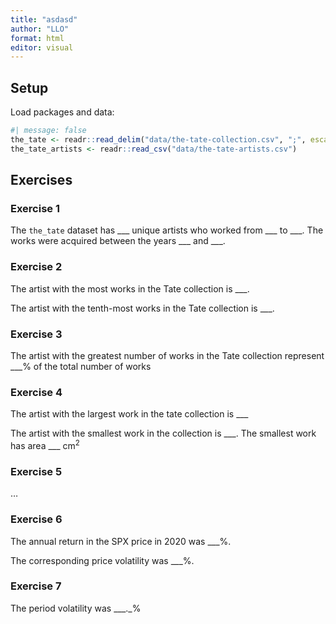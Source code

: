 ```yaml
---
title: "asdasd"
author: "LLO"
format: html
editor: visual
---
```


## Setup

Load packages and data:

```r
#| message: false
the_tate <- readr::read_delim("data/the-tate-collection.csv", ";", escape_double = FALSE, trim_ws = TRUE)
the_tate_artists <- readr::read_csv("data/the-tate-artists.csv")
```

## Exercises

### Exercise 1

The `the_tate` dataset has \_\_\_ unique artists who worked from \_\_\_ to \_\_\_. The works were acquired between the years \_\_\_ and \_\_\_.

### Exercise 2

The artist with the most works in the Tate collection is \_\_\_.

The artist with the tenth-most works in the Tate collection is \_\_\_.

### Exercise 3

The artist with the greatest number of works in the Tate collection represent \_\_\_% of the total number of works

### Exercise 4

The artist with the largest work in the tate collection is \_\_\_

The artist with the smallest work in the collection is \_\_\_. The smallest work has area \_\_\_ $\text{cm}^2$

### Exercise 5

...

### Exercise 6

The annual return in the SPX price in 2020 was \_\_\_%.

The corresponding price volatility was \_\_\_%.

### Exercise 7

The period volatility was \_\_\_.\_%

### 
